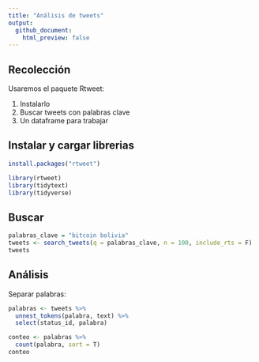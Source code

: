 ```yaml
---
title: "Análisis de tweets"
output:  
  github_document:
    html_preview: false
---
```


## Recolección

Usaremos el paquete Rtweet:

1. Instalarlo
2. Buscar tweets con palabras clave
3. Un dataframe para trabajar

## Instalar y cargar librerias

```r
install.packages("rtweet")
```

```r
library(rtweet)
library(tidytext)
library(tidyverse)
```


## Buscar
```r
palabras_clave = "bitcoin bolivia"
tweets <- search_tweets(q = palabras_clave, n = 100, include_rts = F)
tweets
```

## Análisis

Separar palabras:

```r
palabras <- tweets %>%
  unnest_tokens(palabra, text) %>%
  select(status_id, palabra)

conteo <- palabras %>%
  count(palabra, sort = T)
conteo
```



